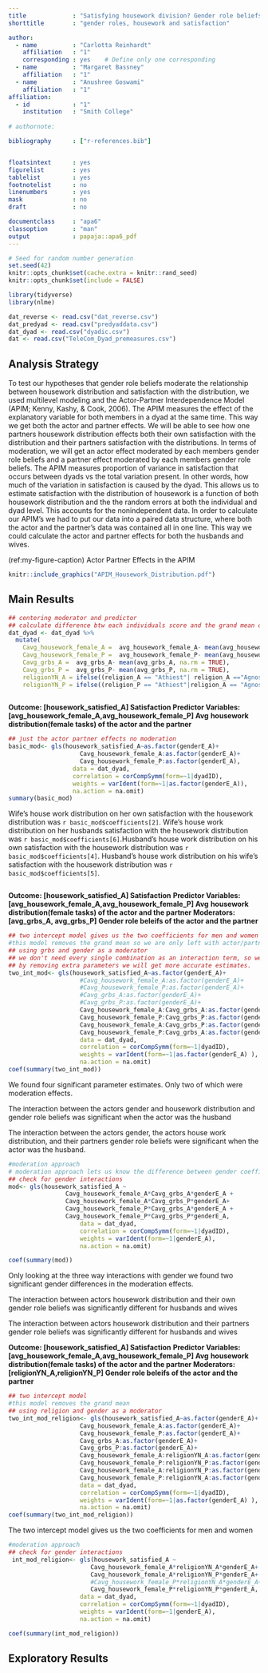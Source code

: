 ```yaml
---
title             : "Satisfying housework division? Gender role beliefs and religion as moderators of housework division and satisfaction"
shorttitle        : "gender roles, housework and satisfaction"

author: 
  - name          : "Carlotta Reinhardt"
    affiliation   : "1"
    corresponding : yes    # Define only one corresponding 
  - name          : "Margaret Bassney"
    affiliation   : "1"
  - name          : "Anushree Goswami"
    affiliation   : "1"
affiliation:
  - id            : "1"
    institution   : "Smith College"
   
# authornote: 

bibliography      : ["r-references.bib"]


floatsintext      : yes
figurelist        : yes
tablelist         : yes
footnotelist      : no
linenumbers       : yes
mask              : no
draft             : no

documentclass     : "apa6"
classoption       : "man"
output            : papaja::apa6_pdf
---
```


```r
# Seed for random number generation
set.seed(42)
knitr::opts_chunk$set(cache.extra = knitr::rand_seed)
knitr::opts_chunk$set(include = FALSE)
```

```r
library(tidyverse)
library(nlme)
```

```r
dat_reverse <- read.csv("dat_reverse.csv")
dat_predyad <- read.csv("predyaddata.csv")
dat_dyad <- read.csv("dyadic.csv")
dat <- read.csv("TeleCom_Dyad_premeasures.csv")
```

## Analysis Strategy  
To test our hypotheses that gender role beliefs moderate the relationship between housework distribution and satisfaction with the distribution, we used multilevel modeling and the Actor-Partner Interdependence Model (APIM; Kenny, Kashy, & Cook, 2006). The APIM measures the effect of the explanatory variable for both members in a dyad at the same time. This way we get both the actor and partner effects. We will be able to see how one partners housework distribution effects both their own satisfaction with the distribution and their partners satisfaction with the distributions. In terms of moderation, we will get an actor effect moderated by each members gender role beliefs and a partner effect moderated by each members gender role beliefs. The APIM measures proportion of variance in satisfaction that occurs between dyads vs the total variation present. In other words, how much of the variation in satisfaction is caused by the dyad. This allows us to estimate satisfaction with the distribution of housework is a function of both housework distribution and the the random errors at both the individual and dyad level. This accounts for the nonindependent data. 
In order to calculate our APIM's we had to put our data into a paired data structure, where both the actor and the partner's data was contained all in one line. This way we could calculate the actor and partner effects for both the husbands and wives. 


(ref:my-figure-caption) Actor Partner Effects in the APIM

```r
knitr::include_graphics("APIM_Housework_Distribution.pdf")
```



## Main Results


```r
## centering moderator and predictor
## calculate difference btw each individuals score and the grand mean of the entire sample
dat_dyad <- dat_dyad %>%
  mutate(
    Cavg_housework_female_A =  avg_housework_female_A- mean(avg_housework_female_A, na.rm = TRUE),
    Cavg_housework_female_P =  avg_housework_female_P- mean(avg_housework_female_P, na.rm = TRUE),
    Cavg_grbs_A =  avg_grbs_A- mean(avg_grbs_A, na.rm = TRUE),
    Cavg_grbs_P =  avg_grbs_P- mean(avg_grbs_P, na.rm = TRUE),
    religionYN_A = ifelse((religion_A == "Athiest"| religion_A =="Agnostic"),"N","Y"),
    religionYN_P = ifelse((religion_P == "Athiest"|religion_A == "Agnostic"), "N","Y"))
    
```

**Outcome: [housework_satisfied_A] Satisfaction **
**Predictor Variables:  [avg_housework_female_A,avg_housework_female_P] Avg** **housework distribution(female tasks) of the actor and the partner**
```r
## just the actor partner effects no moderation
basic_mod<- gls(housework_satisfied_A~as.factor(genderE_A)+
                    Cavg_housework_female_A:as.factor(genderE_A)+
                    Cavg_housework_female_P:as.factor(genderE_A),
                  data = dat_dyad,
                  correlation = corCompSymm(form=~1|dyadID), 
                  weights = varIdent(form=~1|as.factor(genderE_A)), 
                  na.action = na.omit)
summary(basic_mod)

```

Wife's house work distribution on her own satisfaction with the housework distribution was `r basic_mod$coefficients[2]`. Wife's house work distribution on her husbands satisfaction with the housework distribution was `r basic_mod$coefficients[6]`.Husband's house work distribution on his own satisfaction with the housework distribution was `r basic_mod$coefficients[4]`. Husband's house work distribution on his wife's satisfaction with the housework distribution was `r basic_mod$coefficients[5]`.


```r

```


**Outcome: [housework_satisfied_A] Satisfaction** 
**Predictor Variables:  [avg_housework_female_A,avg_housework_female_P] Avg** **housework distribution(female tasks) of the actor and the partner **
**Moderators: [avg_grbs_A, avg_grbs_P] Gender role beleifs of the actor and the partner **
 

```r
## two intercept model gives us the two coefficients for men and women
#this model removes the grand mean so we are only left with actor/partner effects 
## using grbs and gender as a moderator
## we don't need every single combination as an interaction term, so we only kept the ones that we are interested in and haven't already calculated. 
## by removing extra parameters we will get more accurate estimates.
two_int_mod<- gls(housework_satisfied_A~as.factor(genderE_A)+
                    #Cavg_housework_female_A:as.factor(genderE_A)+
                    #Cavg_housework_female_P:as.factor(genderE_A)+
                    #Cavg_grbs_A:as.factor(genderE_A)+
                    #Cavg_grbs_P:as.factor(genderE_A)+
                    Cavg_housework_female_A:Cavg_grbs_A:as.factor(genderE_A)+
                    Cavg_housework_female_P:Cavg_grbs_P:as.factor(genderE_A)+
                    Cavg_housework_female_A:Cavg_grbs_P:as.factor(genderE_A)+
                    Cavg_housework_female_P:Cavg_grbs_A:as.factor(genderE_A) -1,
                    data = dat_dyad,
                    correlation = corCompSymm(form=~1|dyadID), 
                    weights = varIdent(form=~1|as.factor(genderE_A) ), 
                    na.action = na.omit)
coef(summary(two_int_mod))
```
We found four significant parameter estimates. Only two of which were moderation effects. 

The interaction between the actors gender and housework distribution and gender role beliefs was significant when the actor was the husband 

The interaction between the actors gender, the actors house work distribution, and their partners gender role beliefs were significant when the actor was the husband.

```r
#moderation approach
# moderation approach lets us know the difference between gender coefficients. are #the coefficients for men and women statistically different.
## check for gender interactions
mod<- gls(housework_satisfied_A ~ 
                Cavg_housework_female_A*Cavg_grbs_A*genderE_A +
                Cavg_housework_female_A*Cavg_grbs_P*genderE_A+
                Cavg_housework_female_P*Cavg_grbs_A*genderE_A +
                Cavg_housework_female_P*Cavg_grbs_P*genderE_A,
                    data = dat_dyad,
                    correlation = corCompSymm(form=~1|dyadID), 
                    weights = varIdent(form=~1|genderE_A), 
                    na.action = na.omit)

coef(summary(mod))
```

 Only looking at the three way interactions with gender we found two significant gender differences in the moderation effects. 

The interaction between actors housework distribution and their own gender role beliefs was significantly different for husbands and wives 

The interaction between actors housework distribution and their partners gender role beliefs was significantly different for husbands and wives 


**Outcome: [housework_satisfied_A] Satisfaction** 
**Predictor Variables:  [avg_housework_female_A,avg_housework_female_P] Avg** **housework distribution(female tasks) of the actor and the partner **
**Moderators: [religionYN_A,religionYN_P] Gender role beleifs of the actor and the partner **


```r
## two intercept model
#this model removes the grand mean
## using religion and gender as a moderator
two_int_mod_religion<- gls(housework_satisfied_A~as.factor(genderE_A)+
                    Cavg_housework_female_A:as.factor(genderE_A)+
                    Cavg_housework_female_P:as.factor(genderE_A)+
                    Cavg_grbs_A:as.factor(genderE_A)+
                    Cavg_grbs_P:as.factor(genderE_A)+
                    Cavg_housework_female_A:religionYN_A:as.factor(genderE_A)+
                    Cavg_housework_female_P:religionYN_P:as.factor(genderE_A)+
                    Cavg_housework_female_A:religionYN_P:as.factor(genderE_A)+
                    Cavg_housework_female_P:religionYN_A:as.factor(genderE_A) -1,
                    data = dat_dyad,
                    correlation = corCompSymm(form=~1|dyadID), 
                    weights = varIdent(form=~1|as.factor(genderE_A) ), 
                    na.action = na.omit)
coef(summary(two_int_mod_religion))
```
The two intercept model gives us the two coefficients for men and women

```r
#moderation approach
## check for gender interactions
 int_mod_religion<- gls(housework_satisfied_A ~
                       Cavg_housework_female_A*religionYN_A*genderE_A+
                       Cavg_housework_female_A*religionYN_P*genderE_A+
                       #Cavg_housework_female_P*religionYN_A*genderE_A+
                       Cavg_housework_female_P*religionYN_P*genderE_A,
                    data = dat_dyad,
                    correlation = corCompSymm(form=~1|dyadID), 
                    weights = varIdent(form=~1|genderE_A), 
                    na.action = na.omit)

coef(summary(int_mod_religion))
```

## Exploratory Results













